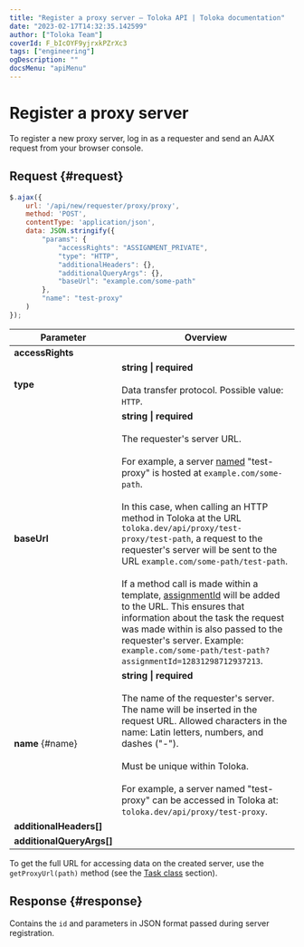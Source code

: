 ```yaml
---
title: "Register a proxy server — Toloka API | Toloka documentation"
date: "2023-02-17T14:32:35.142599"
author: ["Toloka Team"]
coverId: F_bIcOYF9yjrxkPZrXc3
tags: ["engineering"]
ogDescription: ""
docsMenu: "apiMenu"
---
```



# Register a proxy server

To register a new proxy server, log in as a requester and send an AJAX request from your browser console.

## Request {#request}

```js
$.ajax({
    url: '/api/new/requester/proxy/proxy',
    method: 'POST',
    contentType: 'application/json',
    data: JSON.stringify({
        "params": {
            "accessRights": "ASSIGNMENT_PRIVATE",
            "type": "HTTP",
            "additionalHeaders": {},
            "additionalQueryArgs": {},
            "baseUrl": "example.com/some-path"
        },
        "name": "test-proxy"
    )
});
```

Parameter | Overview
----- | -----
**accessRights** | <HttpproxyRegistrationTable1/>
**type** | **string \| required**<br/><br/>Data transfer protocol. Possible value: `HTTP`.
**baseUrl** | **string \| required**<br/><br/>The requester's server URL.<br/><br/>For example, a server [named](#name) "test-proxy" is hosted at `example.com/some-path`.<br/><br/>In this case, when calling an HTTP method in Toloka at the URL `toloka.dev/api/proxy/test-proxy/test-path`, a request to the requester's server will be sent to the URL `example.com/some-path/test-path`.<br/><br/>If a method call is made within a template, [assignmentId](#assignmentId) will be added to the URL. This ensures that information about the task the request was made within is also passed to the requester's server. Example: `example.com/some-path/test-path?assignmentId=12831298712937213`.
**name** {#name} | **string \| required**<br/><br/>The name of the requester's server. The name will be inserted in the request URL. Allowed characters in the name: Latin letters, numbers, and dashes ("-").<br/><br/>Must be unique within Toloka.<br/><br/>For example, a server named "test-proxy" can be accessed in Toloka at: `toloka.dev/api/proxy/test-proxy`.
**additionalHeaders[]** | <HttpproxyRegistrationTable2/>
**additionalQueryArgs[]** | <HttpproxyRegistrationTable3/>

<Note mode="note" title="Note">

To get the full URL for accessing data on the created server, use the `getProxyUrl(path)` method (see the [Task class](/docs/guide/js/task) section).

</Note>

## Response {#response}

Contains the `id` and parameters in JSON format passed during server registration.

<ContactGuideSupport/>
